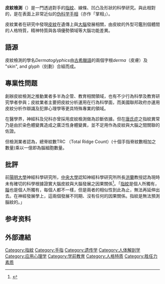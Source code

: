 {{多個問題|
{{disputed|time=2013-07-12T10:28:42+00:00}}
{{refimprove|date=2008年5月}}
{{POV |time=2010-06-21T00:35:06+00:00 }}
}}
{{medical}}
'''皮紋檢測'''（{{lang-grc|Dermatoglyphics}}）是一門透過對手的[[指紋|指紋]]、線條、凹凸及形狀的科學研究。與此相對的，是在表面上非常近似的[[伪科学|伪科学]][[手相|手相]]（亦作「掌相」）。

皮紋業者在研究中發現[[指紋|皮紋]]在遺傳上與[[大腦|大腦]]發展相關，由皮紋的外型可鑑別個體間的人格特質，精神特質與各項優勢領域等大腦功能差異{{來源請求}}。

==語源==
皮紋檢測的學名''Dermatoglyphics''由[[古希臘語|古希臘語]]的兩個字根''derma''（皮膚）及 "skin", and ''glyph''（刻劃）合組而成。

==專業性問题==
創辦皮紋檢測之推動業者多半為企管、教育相關領域，也有不少行為科學及教育研究學者參與；皮紋業者主要把皮紋分析運用在行為科學面，而美國聯邦政府亦運用皮紋分析作辯識及犯罪心理學等更具特殊專業的領域{{來源請求}}。

在醫學界，神經科及兒科亦曾採用皮紋檢測做為診斷依據{{來源請求}}。但在[[唐氏症|唐氏症]]之指紋異常乃是由於染色體變異造成之廣泛性身體變異，並不足用作為皮紋與大腦之間關聯的佐證。

但檢測業者認為，總脊紋數TRC （Total Ridge Count）(十個手指脊紋數相加之數量)乘以一億即為腦細胞數量。

==批評==
前[[陽明大學|陽明大學]]神經科學研究所，[[國立中央大學|中央大學]]認知神經科學研究所所長[[洪蘭|洪蘭]]教授認為現時未有確切的科學根據證實大腦皮紋與大腦發展之因果關係<ref> {{Cite book | author =  洪蘭 | title = 大腦的主張 | location = 台灣 | publisher = 天下雜誌 | date = 2006-08-10 | pages = 10-12 | ISBN = 986694803X }} </ref>。「[[指紋|指紋]]是個人所獨有，[[腦|腦]]也是個人所獨有，每個人都不一樣，但是兩者的相似性到此為止，無法再延伸出去。在神經發展學上，這兩個發展不同期、沒有任何的因果關係。指紋是無法預測腦紋的。」

==参考资料==
{{Reflist}}

==外部連結==
{{心理学}}
[[Category:指紋|Category:指紋]]
[[Category:手指|Category:手指]]
[[Category:遗传学|Category:遗传学]]
[[Category:人体解剖学|Category:人体解剖学]]
[[Category:应用心理学|Category:应用心理学]]
[[Category:学前教育|Category:学前教育]]
[[Category:人格特质|Category:人格特质]]
[[Category:胜任力素质|Category:胜任力素质]]